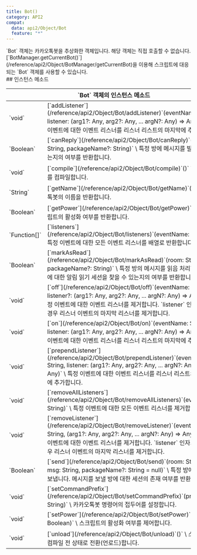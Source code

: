 ```yaml
---
title: Bot()
category: API2
compat:
  data: api2/Object/Bot
  feature: "*"
---
```


<Section>
  `Bot` 객체는 카카오톡봇을 추상화한 객체입니다. 해당 객체는 직접 호출할 수 없습니다. [`BotManager.getCurrentBot()`](/reference/api2/Object/BotManager/getCurrentBot)을 이용해 스크립트에 대응되는 `Bot` 객체를 사용할 수 있습니다.
</Section>
<Section>
  ## 인스턴스 메소드

  <Table>
    <Thead>
      <Tr>
        <Th colSpan="2">`Bot` 객체의 인스턴스 메소드</Th>
      </Tr>
    </Thead>
    <Tbody>
      <Tr>
        <Td><span>`void`</span></Td>
        <Td>
          [`addListener`](/reference/api2/Object/Bot/addListener)`(eventName: String, listener: (arg1?: Any, arg2?: Any, ... argN?: Any) => Any)` \
          특정 이벤트에 대한 이벤트 리스너를 리스너 리스트의 마지막에 추가합니다.
        </Td>
      </Tr>
      <Tr>
        <Td><span>`Boolean`</span></Td>
        <Td>
          [`canReply`](/reference/api2/Object/Bot/canReply)`(room: String, packageName?: String)` \
          특정 방에 메시지를 발신할 수 있는지의 여부를 반환합니다.
        </Td>
      </Tr>
      <Tr>
        <Td><span>`void`</span></Td>
        <Td>
          [`compile`](/reference/api2/Object/Bot/compile)`()` \
          스크립트를 컴파일합니다.
        </Td>
      </Tr>
      <Tr>
        <Td><span>`String`</span></Td>
        <Td>
          [`getName`](/reference/api2/Object/Bot/getName)`()` \
          카카오톡봇의 이름을 반환합니다.
        </Td>
      </Tr>
      <Tr>
        <Td><span>`Boolean`</span></Td>
        <Td>
          [`getPower`](/reference/api2/Object/Bot/getPower)`()` \
          스크립트의 활성화 여부를 반환합니다.
        </Td>
      </Tr>
      <Tr>
        <Td><span>`Function[]`</span></Td>
        <Td>
          [`listeners`](/reference/api2/Object/Bot/listeners)`(eventName: String)` \
          특정 이벤트에 대한 모든 이벤트 리스너를 배열로 반환합니다.
        </Td>
      </Tr>
      <Tr>
        <Td><span>`Boolean`</span></Td>
        <Td>
          [`markAsRead`](/reference/api2/Object/Bot/markAsRead)`(room: String, packageName?: String)` \
          특정 방의 메시지를 읽음 처리합니다. 방에 대한 알림 읽기 세션을 찾을 수 있는지의 여부를 반환합니다.
        </Td>
      </Tr>
      <Tr>
        <Td><span>`void`</span></Td>
        <Td>
          [`off`](/reference/api2/Object/Bot/off)`(eventName: String, listener?: (arg1?: Any, arg2?: Any, ... argN?: Any) => Any)` \
          특정 이벤트에 대한 이벤트 리스너를 제거합니다. `listener` 인자가 없을 경우 리스너 이벤트의 마지막 리스너를 제거합니다.
        </Td>
      </Tr>
      <Tr>
        <Td><span>`void`</span></Td>
        <Td>
          [`on`](/reference/api2/Object/Bot/on)`(eventName: String, listener: (arg1?: Any, arg2?: Any, ... argN?: Any) => Any)` \
          특정 이벤트에 대한 이벤트 리스너를 리스너 리스트의 마지막에 추가합니다.
        </Td>
      </Tr>
      <Tr>
        <Td><span>`void`</span></Td>
        <Td>
          [`prependListener`](/reference/api2/Object/Bot/prependListener)`(eventName: String, listener: (arg1?: Any, arg2?: Any, ...
          argN?: Any) => Any)` \
          특정 이벤트에 대한 이벤트 리스너를 리스너 리스트의 첫번째에 추가합니다.
        </Td>
      </Tr>
      <Tr>
        <Td><span>`void`</span></Td>
        <Td>
          [`removeAllListeners`](/reference/api2/Object/Bot/removeAllListeners)`(eventName: String)` \
          특정 이벤트에 대한 모든 이벤트 리스너를 제거합니다.
        </Td>
      </Tr>
      <Tr>
        <Td><span>`void`</span></Td>
        <Td>
          [`removeListener`](/reference/api2/Object/Bot/removeListener)`(eventName: String, (arg1?: Any, arg2?: Any, ... argN?: Any) =>
          Any)` \
          특정 이벤트에 대한 이벤트 리스너를 제거합니다. `listener` 인자가 없을 경우 리스너 이벤트의 마지막 리스너를 제거합니다.
        </Td>
      </Tr>
      <Tr>
        <Td><span>`Boolean`</span></Td>
        <Td>
          [`send`](/reference/api2/Object/Bot/send)`(room: String, msg: String, packageName?: String = null)` \
          특정 방에 메시지를 보냅니다. 메시지를 보낼 방에 대한 세션의 존재 여부를 반환합니다.
        </Td>
      </Tr>
      <Tr>
        <Td><span>`void`</span></Td>
        <Td>
          [`setCommandPrefix`](/reference/api2/Object/Bot/setCommandPrefix)`(prefix: String)` \
          카카오톡봇 명령어의 접두어를 설정합니다.
        </Td>
      </Tr>
      <Tr>
        <Td><span>`void`</span></Td>
        <Td>
          [`setPower`](/reference/api2/Object/Bot/setPower)`(power: Boolean)` \
          스크립트의 활성화 여부를 제어합니다.
        </Td>
      </Tr>
      <Tr>
        <Td><span>`void`</span></Td>
        <Td>
          [`unload`](/reference/api2/Object/Bot/unload)`()` \
          스크립트를 컴파일 전 상태로 전환(언로드)합니다.
        </Td>
      </Tr>
    </Tbody>
  </Table>
</Section>